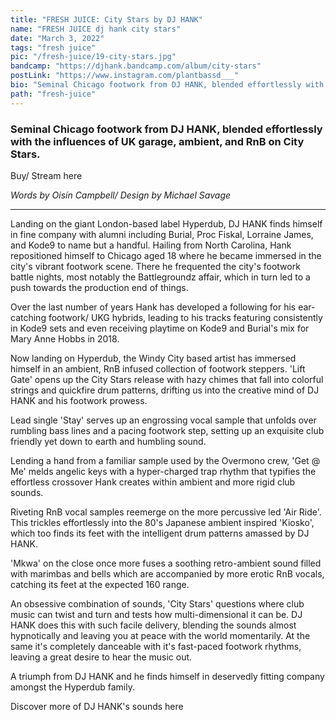 ---
title: "FRESH JUICE: City Stars by DJ HANK"
name: "FRESH JUICE dj hank city stars"
date: "March 3, 2022"
tags: "fresh juice"
pic: "/fresh-juice/19-city-stars.jpg"
bandcamp: "https://djhank.bandcamp.com/album/city-stars"
postLink: "https://www.instagram.com/plantbassd___"
bio: "Seminal Chicago footwork from DJ HANK, blended effortlessly with the influences of UK garage, ambient, and RnB on City Stars"
path: "fresh-juice"
---

### Seminal Chicago footwork from DJ HANK, blended effortlessly with the influences of UK garage, ambient, and RnB on City Stars.

Buy/ Stream here <HoverLink url="djhank.bandcamp.com/album/city-stars" external inline />

<Picture src="/fresh-juice/19-dj-hank.jpg" alt="DJ Hank album art" size={1200} />

<p className="smallText">
  <i>Words by Oisín Campbell/ Design by Michael Savage</i>
</p>

<hr />

Landing on the giant London-based label Hyperdub, DJ HANK finds himself in fine company with alumni including Burial, Proc Fiskal, Lorraine James, and Kode9 to name but a handful. Hailing from North Carolina, Hank repositioned himself to Chicago aged 18 where he became immersed in the city's vibrant footwork scene. There he frequented the city's footwork battle nights, most notably the Battlegroundz affair, which in turn led to a push towards the production end of things.

Over the last number of years Hank has developed a following for his ear-catching footwork/ UKG hybrids, leading to his tracks featuring consistently in Kode9 sets and even receiving playtime on Kode9 and Burial's mix for Mary Anne Hobbs in 2018.

Now landing on Hyperdub, the Windy City based artist has immersed himself in an ambient, RnB infused collection of footwork steppers. 'Lift Gate' opens up the City Stars release with hazy chimes that fall into colorful strings and quickfire drum patterns, drifting us into the creative mind of DJ HANK and his footwork prowess.

<Picture src="/fresh-juice/19-hank.jpg" alt="DJ Hank cover pic" size={1200} />

Lead single 'Stay' serves up an engrossing vocal sample that unfolds over rumbling bass lines and a pacing footwork step, setting up an exquisite club friendly yet down to earth and humbling sound.

Lending a hand from a familiar sample used by the Overmono crew, 'Get @ Me' melds angelic keys with a hyper-charged trap rhythm that typifies the effortless crossover Hank creates within ambient and more rigid club sounds.

Riveting RnB vocal samples reemerge on the more percussive led 'Air Ride'. This trickles effortlessly into the 80's Japanese ambient inspired 'Kiosko', which too finds its feet with the intelligent drum patterns amassed by DJ HANK.

'Mkwa' on the close once more fuses a soothing retro-ambient sound filled with marimbas and bells which are accompanied by more erotic RnB vocals, catching its feet at the expected 160 range.

An obsessive combination of sounds, 'City Stars' questions where club music can twist and turn and tests how multi-dimensional it can be. DJ HANK does this with such facile delivery, blending the sounds almost hypnotically and leaving you at peace with the world momentarily. At the same it's completely danceable with it's fast-paced footwork rhythms, leaving a great desire to hear the music out.

A triumph from DJ HANK and he finds himself in deservedly fitting company amongst the Hyperdub family.

Discover more of DJ HANK's sounds here <HoverLink url="djhank.bandcamp.com/" external inline />
